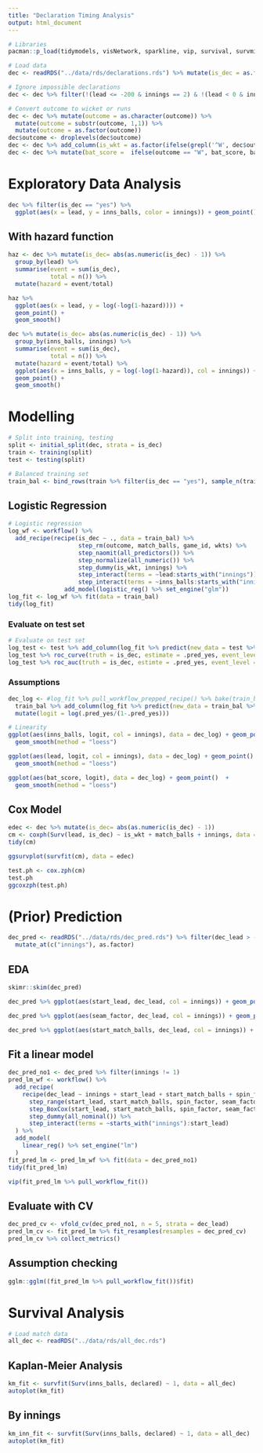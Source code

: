```yaml
---
title: "Declaration Timing Analysis"
output: html_document
---
```


```r
# Libraries
pacman::p_load(tidymodels, visNetwork, sparkline, vip, survival, survminer, ggfortify)

# Load data
dec <- readRDS("../data/rds/declarations.rds") %>% mutate(is_dec = as.factor(is_dec), innings = as.factor(innings))

# Ignore impossible declarations
dec <- dec %>% filter(!(lead <= -200 & innings == 2) & !(lead < 0 & innings == 3))

# Convert outcome to wicket or runs
dec <- dec %>% mutate(outcome = as.character(outcome)) %>%
  mutate(outcome = substr(outcome, 1,1)) %>% 
  mutate(outcome = as.factor(outcome))
dec$outcome <- droplevels(dec$outcome)
dec <- dec %>% add_column(is_wkt = as.factor(ifelse(grepl('^W', dec$outcome), "W", "no")))
dec <- dec %>% mutate(bat_score =  ifelse(outcome == "W", bat_score, bat_score + as.numeric(as.character(outcome))))


```




# Exploratory Data Analysis
```r
dec %>% filter(is_dec == "yes") %>%
  ggplot(aes(x = lead, y = inns_balls, color = innings)) + geom_point()
```




## With hazard function
```r
haz <- dec %>% mutate(is_dec= abs(as.numeric(is_dec) - 1)) %>%
  group_by(lead) %>%
  summarise(event = sum(is_dec),
            total = n()) %>%
  mutate(hazard = event/total)

haz %>%
  ggplot(aes(x = lead, y = log(-log(1-hazard)))) +
  geom_point() +
  geom_smooth()

```



```r
dec %>% mutate(is_dec= abs(as.numeric(is_dec) - 1)) %>%
  group_by(inns_balls, innings) %>%
  summarise(event = sum(is_dec),
            total = n()) %>%
  mutate(hazard = event/total) %>%
  ggplot(aes(x = inns_balls, y = log(-log(1-hazard)), col = innings)) +
  geom_point() +
  geom_smooth()


```


# Modelling
```r
# Split into training, testing
split <- initial_split(dec, strata = is_dec)
train <- training(split)
test <- testing(split)

# Balanced training set
train_bal <- bind_rows(train %>% filter(is_dec == "yes"), sample_n(train %>% filter(is_dec == "no"), size = 11*nrow(train %>% filter(is_dec == "yes"))))

```


## Logistic Regression
```r
# Logistic regression
log_wf <- workflow() %>%
  add_recipe(recipe(is_dec ~ ., data = train_bal) %>%
                    step_rm(outcome, match_balls, game_id, wkts) %>%
                    step_naomit(all_predictors()) %>%
                    step_normalize(all_numeric()) %>%
                    step_dummy(is_wkt, innings) %>%
                    step_interact(terms = ~lead:starts_with("innings")) %>%
                    step_interact(terms = ~inns_balls:starts_with("innings"))) %>%
                add_model(logistic_reg() %>% set_engine("glm"))
log_fit <- log_wf %>% fit(data = train_bal)
tidy(log_fit)
```

### Evaluate on test set

```r
# Evaluate on test set
log_test <- test %>% add_column(log_fit %>% predict(new_data = test %>% mutate(bat_score_int = bat_score), type = "prob"))
log_test %>% roc_curve(truth = is_dec, estimate = .pred_yes, event_level = "second") %>% autoplot()
log_test %>% roc_auc(truth = is_dec, estimte = .pred_yes, event_level = "second") 
```


### Assumptions

```r
dec_log <- #log_fit %>% pull_workflow_prepped_recipe() %>% bake(train_bal) %>%
  train_bal %>% add_column(log_fit %>% predict(new_data = train_bal %>% mutate(bat_score_int = bat_score), type = "prob")) %>%
  mutate(logit = log(.pred_yes/(1-.pred_yes)))

# Linearity
ggplot(aes(inns_balls, logit, col = innings), data = dec_log) + geom_point()  +
  geom_smooth(method = "loess")

ggplot(aes(lead, logit, col = innings), data = dec_log) + geom_point()  +
  geom_smooth(method = "loess")

ggplot(aes(bat_score, logit), data = dec_log) + geom_point()  +
  geom_smooth(method = "loess")

```





## Cox Model

```r
edec <- dec %>% mutate(is_dec= abs(as.numeric(is_dec) - 1))
cm <- coxph(Surv(lead, is_dec) ~ is_wkt + match_balls + innings, data = edec)
tidy(cm)
```


```r
ggsurvplot(survfit(cm), data = edec)
```


```r
test.ph <- cox.zph(cm)
test.ph
ggcoxzph(test.ph)
```




# (Prior) Prediction
```r
dec_pred <- readRDS("../data/rds/dec_pred.rds") %>% filter(dec_lead > -200) %>%
  mutate_at(c("innings"), as.factor)
```


## EDA
```r
skimr::skim(dec_pred)
```

```r
dec_pred %>% ggplot(aes(start_lead, dec_lead, col = innings)) + geom_point()
```


```r
dec_pred %>% ggplot(aes(seam_factor, dec_lead, col = innings)) + geom_point()
```




```r
dec_pred %>% ggplot(aes(start_match_balls, dec_lead, col = innings)) + geom_point()

```


## Fit a linear model
```r
dec_pred_no1 <- dec_pred %>% filter(innings != 1)
pred_lm_wf <- workflow() %>%
  add_recipe(
    recipe(dec_lead ~ innings + start_lead + start_match_balls + spin_factor + seam_factor, data = dec_pred_no1) %>%
      step_range(start_lead, start_match_balls, spin_factor, seam_factor) %>%
      step_BoxCox(start_lead, start_match_balls, spin_factor, seam_factor) %>%
      step_dummy(all_nominal()) %>%
      step_interact(terms = ~starts_with("innings"):start_lead)
  ) %>%
  add_model(
    linear_reg() %>% set_engine("lm")
  )
fit_pred_lm <- pred_lm_wf %>% fit(data = dec_pred_no1)
tidy(fit_pred_lm)
```


```r
vip(fit_pred_lm %>% pull_workflow_fit())
```


## Evaluate with CV
```r
dec_pred_cv <- vfold_cv(dec_pred_no1, n = 5, strata = dec_lead)
pred_lm_cv <- fit_pred_lm %>% fit_resamples(resamples = dec_pred_cv)
pred_lm_cv %>% collect_metrics()
```


## Assumption checking
```r
gglm::gglm((fit_pred_lm %>% pull_workflow_fit())$fit)

```






# Survival Analysis
```r
# Load match data
all_dec <- readRDS("../data/rds/all_dec.rds")

```



## Kaplan-Meier Analysis
```r
km_fit <- survfit(Surv(inns_balls, declared) ~ 1, data = all_dec)
autoplot(km_fit)
```

## By innings
```r
km_inn_fit <- survfit(Surv(inns_balls, declared) ~ 1, data = all_dec)
autoplot(km_fit)
```